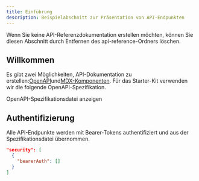 ```yaml
---
title: Einführung
description: Beispielabschnitt zur Präsentation von API-Endpunkten
---
```


<Note>
  Wenn Sie keine API-Referenzdokumentation erstellen möchten, können Sie diesen Abschnitt durch Entfernen des api-reference-Ordners löschen.
</Note>

## Willkommen

Es gibt zwei Möglichkeiten, API-Dokumentation zu erstellen:[OpenAPI](https://mintlify.com/docs/api-playground/openapi/setup)und[MDX-Komponenten](https://mintlify.com/docs/api-playground/mdx/configuration). Für das Starter-Kit verwenden wir die folgende OpenAPI-Spezifikation.

<Card title="Plant Store Endpoints" icon="leaf" href="https://github.com/mintlify/starter/blob/main/api-reference/openapi.json">
  OpenAPI-Spezifikationsdatei anzeigen
</Card>

## Authentifizierung

Alle API-Endpunkte werden mit Bearer-Tokens authentifiziert und aus der Spezifikationsdatei übernommen.

```json
"security": [
  {
    "bearerAuth": []
  }
]
```

